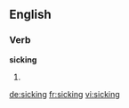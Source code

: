 ==English==

===Verb===
'''sicking'''

# {{present participle of|sick}}

[[de:sicking]]
[[fr:sicking]]
[[vi:sicking]]